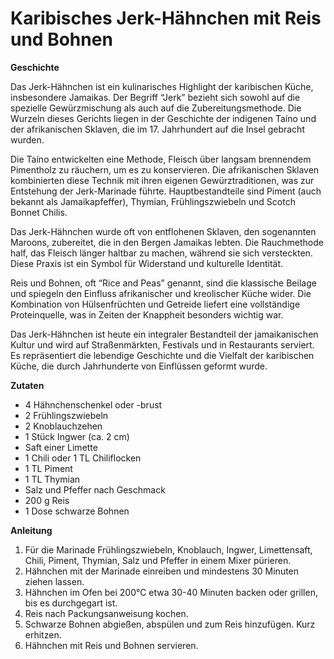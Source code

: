 # Karibisches Jerk-Hähnchen mit Reis und Bohnen

**Geschichte**

Das Jerk-Hähnchen ist ein kulinarisches Highlight der karibischen Küche, insbesondere Jamaikas. Der Begriff "Jerk" bezieht sich sowohl auf die spezielle Gewürzmischung als auch auf die Zubereitungsmethode. Die Wurzeln dieses Gerichts liegen in der Geschichte der indigenen Taíno und der afrikanischen Sklaven, die im 17. Jahrhundert auf die Insel gebracht wurden.

Die Taíno entwickelten eine Methode, Fleisch über langsam brennendem Pimentholz zu räuchern, um es zu konservieren. Die afrikanischen Sklaven kombinierten diese Technik mit ihren eigenen Gewürztraditionen, was zur Entstehung der Jerk-Marinade führte. Hauptbestandteile sind Piment (auch bekannt als Jamaikapfeffer), Thymian, Frühlingszwiebeln und Scotch Bonnet Chilis.

Das Jerk-Hähnchen wurde oft von entflohenen Sklaven, den sogenannten Maroons, zubereitet, die in den Bergen Jamaikas lebten. Die Rauchmethode half, das Fleisch länger haltbar zu machen, während sie sich versteckten. Diese Praxis ist ein Symbol für Widerstand und kulturelle Identität.

Reis und Bohnen, oft "Rice and Peas" genannt, sind die klassische Beilage und spiegeln den Einfluss afrikanischer und kreolischer Küche wider. Die Kombination von Hülsenfrüchten und Getreide liefert eine vollständige Proteinquelle, was in Zeiten der Knappheit besonders wichtig war.

Das Jerk-Hähnchen ist heute ein integraler Bestandteil der jamaikanischen Kultur und wird auf Straßenmärkten, Festivals und in Restaurants serviert. Es repräsentiert die lebendige Geschichte und die Vielfalt der karibischen Küche, die durch Jahrhunderte von Einflüssen geformt wurde.

**Zutaten**

- 4 Hähnchenschenkel oder -brust
- 2 Frühlingszwiebeln
- 2 Knoblauchzehen
- 1 Stück Ingwer (ca. 2 cm)
- Saft einer Limette
- 1 Chili oder 1 TL Chiliflocken
- 1 TL Piment
- 1 TL Thymian
- Salz und Pfeffer nach Geschmack
- 200 g Reis
- 1 Dose schwarze Bohnen

**Anleitung**

1. Für die Marinade Frühlingszwiebeln, Knoblauch, Ingwer, Limettensaft, Chili, Piment, Thymian, Salz und Pfeffer in einem Mixer pürieren.
2. Hähnchen mit der Marinade einreiben und mindestens 30 Minuten ziehen lassen.
3. Hähnchen im Ofen bei 200°C etwa 30-40 Minuten backen oder grillen, bis es durchgegart ist.
4. Reis nach Packungsanweisung kochen.
5. Schwarze Bohnen abgießen, abspülen und zum Reis hinzufügen. Kurz erhitzen.
6. Hähnchen mit Reis und Bohnen servieren.

